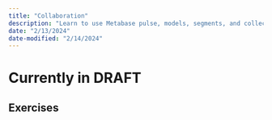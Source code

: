 ```yaml
---
title: "Collaboration"
description: "Learn to use Metabase pulse, models, segments, and collections to increase collaboration in your team"
date: "2/13/2024"
date-modified: "2/14/2024"
---
```


# Currently in DRAFT

## Exercises